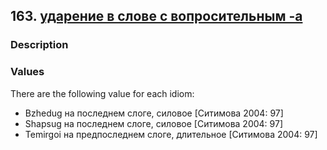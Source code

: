 ## 163. <a href =  'https://agricolamz.github.io/The_Circassian_Isoglosses_Database/163.html'>ударение в слове с вопросительным -a</a>
### Description



### Values
There are the following value for each idiom:

* Bzhedug  на последнем слоге, силовое [Ситимова 2004: 97] 
* Shapsug  на последнем слоге, силовое [Ситимова 2004: 97] 
* Temirgoi  на предпоследнем слоге, длительное [Ситимова 2004: 97] 

